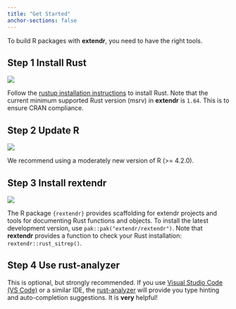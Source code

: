 ```yaml
---
title: "Get Started"
anchor-sections: false
---
```


To build R packages with **extendr**, you need to have the right tools.

## Step 1 [Install Rust]{.fw-light}

::: clearfix
::: {.float-start style="width: 126px; margin-right: 0.8rem;"}
[![](images/cuddlyferris.svg)](https://www.rust-lang.org/tools/install)
:::

Follow the [rustup installation
instructions](https://www.rust-lang.org/tools/install) to install Rust. Note
that the current minimum supported Rust version (msrv) in **extendr** is `1.64`.
This is to ensure CRAN compliance.
:::

## Step 2 [Update R]{.fw-light}

::: clearfix
::: {.float-start style="width: 126px; margin-right: 0.8rem;"}
[![](images/Rlogo.svg)](https://cran.r-project.org/)
:::

We recommend using a moderately new version of R (\>= 4.2.0).
:::

## Step 3 [Install rextendr]{.fw-light}

::: clearfix
::: {.float-start style="width: 126px; margin-right: 0.8rem;"}
[![](images/rextendr-logo.png)](https://extendr.github.io/rextendr/)
:::

The R package `{rextendr}` provides scaffolding for extendr projects and tools
for documenting Rust functions and objects. To install the latest development
version, use `pak::pak("extendr/rextendr")`. Note that **rextendr** provides a
function to check your Rust installation: `rextendr::rust_sitrep()`.
:::

## Step 4 [Use rust-analyzer]{.fw-light}

This is optional, but strongly recommended. If you use [Visual Studio Code (VS
Code)](https://code.visualstudio.com/download) or a similar IDE, the
[rust-analyzer](https://rust-analyzer.github.io/) will provide you type hinting
and auto-completion suggestions. It is **very** helpful!
